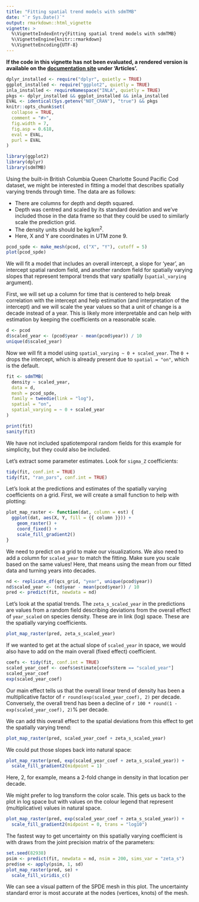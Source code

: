 ```yaml
---
title: "Fitting spatial trend models with sdmTMB"
date: "`r Sys.Date()`"
output: rmarkdown::html_vignette
vignette: >
  %\VignetteIndexEntry{Fitting spatial trend models with sdmTMB}
  %\VignetteEngine{knitr::rmarkdown}
  %\VignetteEncoding{UTF-8}
---
```


**If the code in this vignette has not been evaluated, a rendered version is available on the [documentation site](https://pbs-assess.github.io/sdmTMB/index.html) under 'Articles'.**

```r
dplyr_installed <- require("dplyr", quietly = TRUE)
ggplot_installed <- require("ggplot2", quietly = TRUE)
inla_installed <- requireNamespace("INLA", quietly = TRUE)
pkgs <- dplyr_installed && ggplot_installed && inla_installed
EVAL <- identical(Sys.getenv("NOT_CRAN"), "true") && pkgs
knitr::opts_chunk$set(
  collapse = TRUE,
  comment = "#>",
  fig.width = 7,
  fig.asp = 0.618,
  eval = EVAL,
  purl = EVAL
)
```

```r
library(ggplot2)
library(dplyr)
library(sdmTMB)
```

Using the built-in British Columbia Queen Charlotte Sound Pacific Cod dataset, we might be interested in fitting a model that describes spatially varying trends through time. The data are as follows:

- There are columns for depth and depth squared.
- Depth was centred and scaled by its standard deviation and we've included those in the data frame so that they could be used to similarly scale the prediction grid.
- The density units should be kg/km^2^.
- Here, X and Y are coordinates in UTM zone 9.

```r
pcod_spde <- make_mesh(pcod, c("X", "Y"), cutoff = 5)
plot(pcod_spde)
```

We will fit a model that includes an overall intercept, a slope for 'year', an intercept spatial random field, and another random field for spatially varying slopes that represent temporal trends that vary spatially (`spatial_varying` argument).

First, we will set up a column for time that is centered to help break correlation with the intercept and help estimation (and interpretation of the intercept) and we will scale the year values so that a unit of change is a decade instead of a year. This is likely more interpretable and can help with estimation by keeping the coefficients on a reasonable scale.

```r
d <- pcod
d$scaled_year <- (pcod$year - mean(pcod$year)) / 10
unique(d$scaled_year)
```

Now we will fit a model using `spatial_varying ~ 0 + scaled_year`. The `0 +` drops the intercept, which is already present due to `spatial = "on"`, which is the default.

```r
fit <- sdmTMB(
  density ~ scaled_year, 
  data = d,
  mesh = pcod_spde, 
  family = tweedie(link = "log"),
  spatial = "on",
  spatial_varying = ~ 0 + scaled_year
)
```

```r
print(fit)
sanity(fit)
```

We have not included spatiotemporal random fields for this example for simplicity, but they could also be included.

Let's extract some parameter estimates. Look for `sigma_Z` coefficients:

```r
tidy(fit, conf.int = TRUE)
tidy(fit, "ran_pars", conf.int = TRUE)
```

Let's look at the predictions and estimates of the spatially varying coefficients on a grid. First, we will create a small function to help with plotting:

```r
plot_map_raster <- function(dat, column = est) {
  ggplot(dat, aes(X, Y, fill = {{ column }})) +
    geom_raster() +
    coord_fixed() +
    scale_fill_gradient2()
}
```

We need to predict on a grid to make our visualizations. We also need to add a column for `scaled_year` to match the fitting. Make sure you scale based on the same values! Here, that means using the mean from our fitted data and turning years into decades.

```r
nd <- replicate_df(qcs_grid, "year", unique(pcod$year))
nd$scaled_year <- (nd$year - mean(pcod$year)) / 10
pred <- predict(fit, newdata = nd)
```

Let's look at the spatial trends. The `zeta_s_scaled_year` in the predictions are values from a random field describing deviations from the overall effect of `year_scaled` on species density. These are in link (log) space. These are the spatially varying coefficients.

```r
plot_map_raster(pred, zeta_s_scaled_year)
```

If we wanted to get at the actual slope of `scaled_year` in space, we would also have to add on the main overall (fixed effect) coefficient.

```r
coefs <- tidy(fit, conf.int = TRUE)
scaled_year_coef <- coefs$estimate[coefs$term == "scaled_year"]
scaled_year_coef
exp(scaled_year_coef)
```

Our main effect tells us that the overall linear trend of density has been a multiplicative factor of `r round(exp(scaled_year_coef), 2)` per decade. Conversely, the overall trend has been a decline of `r 100 * round(1 - exp(scaled_year_coef), 2)`% per decade.

We can add this overall effect to the spatial deviations from this effect to get the spatially varying trend:

```r
plot_map_raster(pred, scaled_year_coef + zeta_s_scaled_year)
```

We could put those slopes back into natural space:

```r
plot_map_raster(pred, exp(scaled_year_coef + zeta_s_scaled_year)) +
  scale_fill_gradient2(midpoint = 1)
```

Here, 2, for example, means a 2-fold change in density in that location per decade.

We might prefer to log transform the color scale. This gets us back to the plot in log space but with values on the colour legend that represent (multiplicative) values in natural space.

```r
plot_map_raster(pred, exp(scaled_year_coef + zeta_s_scaled_year)) +
  scale_fill_gradient2(midpoint = 0, trans = "log10")
```

The fastest way to get uncertainty on this spatially varying coefficient is with draws from the joint precision matrix of the parameters:

```r
set.seed(82938)
psim <- predict(fit, newdata = nd, nsim = 200, sims_var = "zeta_s")
pred$se <- apply(psim, 1, sd)
plot_map_raster(pred, se) +
  scale_fill_viridis_c()
```

We can see a visual pattern of the SPDE mesh in this plot. The uncertainty standard error is most accurate at the nodes (vertices, knots) of the mesh.
